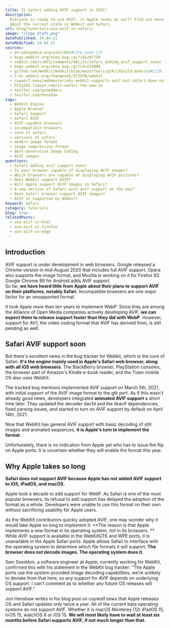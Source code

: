 ```yaml
---
title: Is Safari adding AVIF support in 2021?
description:
  Everyone is ready to use AVIF, is Apple ready as well? Find out more
  about the current state in Webkit and Safari.
url: blog/tutorials/use-avif-in-safari/
image: "/logo_draft.png"
datePublished: 19.04.21
dateModified: 19.04.21
sources:
  - en.wikipedia.org/wiki/AV1#cite_note-172
  - bugs.webkit.org/show_bug.cgi?id=207750
  - reddit.com/r/AV1/comments/m8ij2s/safari_adding_avif_support_soon/
  - bugs.webkit.org/show_bug.cgi?id=222804
  - github.com/WebKit/WebKit/blob/main/Tools/gtk/jhbuild.modules#L129
  - trac.webkit.org/changeset/273970/webkit
  - coywolf.news/webmaster/why-webkit-supports-avif-but-safari-does-not/
  - http203.libsyn.com/is-safari-the-new-ie
  - twitter.com/gsnedders
  - twitter.com/henshaw
tags:
  - Webkit Engine
  - Apple Browser
  - Safari Support
  - Safari AVIF
  - AVIF-capable browsers
  - incompatible browsers
  - core of safari
  - versions of safari
  - modern image format
  - image compression format
  - Next-Generation Image Coding
  - AVIF images
questions:
  - Safari adding avif support soon?
  - Is your browser capable of displaying AVIF images?
  - Which browsers are capable of displaying AVIF pictures?
  - Does Webkit support AVIF?
  - Will Apple support AVIF images in Safari?
  - A new version of Safari with avif support on the way?
  - Does Safari browser support AVIF images?
  - AVIF is supported by Webkit?
keyword: Safari
category: tutorials
blog: true
relatedPosts:
  - use-avif-in-html
  - use-avif-in-firefox
  - use-avif-in-edge
---
```


## Introduction

AVIF support is under development in web browsers. Google released a Chrome version in mid-August 2020 that includes full AVIF support. Opera also supports the image format, and Mozilla is working on it for Firefox 92. Google Chrome 89 for Android adds AVIF support.  
So far, **we have heard little from Apple about their plans to support AVIF on their platforms, notably Safari**. Incompatible browsers are one major factor for an unsupported format.

It took Apple more than ten years to implement WebP. Since they are among the Alliance of Open Media companies actively developing AVIF, **we can expect them to release support faster than they did with WebP**. However, support for AV1, the video coding format that AVIF has derived from, is still pending as well.

## Safari AVIF support soon

But there's excellent news in the bug tracker for Webkit, which is the core of Safari. **It's the engine mainly used in Apple's Safari web browser, along with all iOS web browsers**. The BlackBerry browser, PlayStation consoles, the browser part of Amazon's Kindle e-book reader, and the Tizen mobile OS also uses WebKit.

The tracked bug mentions implemented AVIF support on March 5th, 2021, with initial support of the AVIF image format to the gtk port. As if this wasn't already good news, developers integrated **animated AVIF support** a short time later. They updated the decoder dav1d and the libavif dependencies, fixed parsing issues, and started to turn on AVIF support by default on April 14th, 2021.

Now that WebKit has general AVIF support with basic decoding of still images and animated sequences, **it is Apple's turn to implement the format**.

Unfortunately, there is no indication from Apple yet who has to issue the flip on Apple ports. It is uncertain whether they will enable the format this year.

## Why Apple takes so long

**Safari does not support AVIF because Apple has not added AVIF support to iOS, iPadOS, and macOS.**

Apple took a decade to add support for WebP. As Safari is one of the most popular browsers, its refusal to add support has delayed the adoption of the format as a whole. Developers were unable to use this format on their own without sacrificing usability for Apple users.

As the WebKit contributors quickly adopted AVIF, one may wonder why it would take Apple so long to implement it. **The reason is that Apple implements a new format in its operating system, not in its browsers. ** While AVIF support is available in the WebKitGTK and WPE ports, it is unavailable in the Apple Safari ports. Apple allows Safari to interface with the operating system to determine which file formats it will support. **The browser does not decode images. The operating system does it.**

Sam Sneddon, a software engineer at Apple, currently working for WebKit, confirmed this with his statement in the WebKit bug tracker: "The Apple ports use the system-provided image decoding capabilities; we're unlikely to deviate from that here, so any support for AVIF depends on underlying OS support. I can't comment as to whether any future OS releases will support AVIF."

Jon Henshaw writes in his blog post on coywolf.news that Apple releases OS and Safari updates only twice a year. All of the current beta operating systems do not support AVIF. Whether it is macOS Monterey (12) iPadOS 15, tvOS 15, watchOS 8 or iOS 15. **We will most likely have to wait at least six months before Safari supports AVIF, if not much longer than that.**
